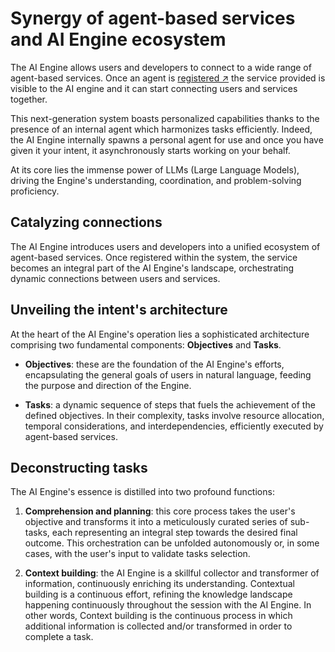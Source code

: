 # Synergy of agent-based services and AI Engine ecosystem

The AI Engine allows users and developers to connect to a wide range of agent-based services. Once an agent is [registered ↗️](/guides/agentverse/registering-agent-services) the service provided is visible to the AI engine and it can start connecting users and services together.

This next-generation system boasts personalized capabilities thanks to the presence of an internal agent which harmonizes tasks efficiently. Indeed, the AI Engine internally spawns a personal agent for use and once you have given it your intent, it asynchronously starts working on your behalf.

At its core lies the immense power of LLMs (Large Language Models), driving the Engine's understanding, coordination, and problem-solving proficiency.

## Catalyzing connections

The AI Engine introduces users and developers into a unified ecosystem of agent-based services. Once registered within the system, the service becomes an integral part of the AI Engine's landscape, orchestrating dynamic connections between users and services.

## Unveiling the intent's architecture

At the heart of the AI Engine's operation lies a sophisticated architecture comprising two fundamental components: **Objectives** and **Tasks**.

- **Objectives**: these are the foundation of the AI Engine's efforts, encapsulating the general goals of users in natural language, feeding the purpose and direction of the Engine.

- **Tasks**: a dynamic sequence of steps that fuels the achievement of the defined objectives. In their complexity, tasks involve resource allocation, temporal considerations, and interdependencies, efficiently executed by agent-based services.

## Deconstructing tasks

The AI Engine's essence is distilled into two profound functions:

1. **Comprehension and planning**: this core process takes the user's objective and transforms it into a meticulously curated series of sub-tasks, each representing an integral step towards the desired final outcome. This orchestration can be unfolded autonomously or, in some cases, with the user's input to validate tasks selection.

2. **Context building**: the AI Engine is a skillful collector and transformer of information, continuously enriching its understanding. Contextual building is a continuous effort, refining the knowledge landscape happening continuously throughout the session with the AI Engine. In other words, Context building is the continuous process in which additional information is collected and/or transformed in order to complete a task.
